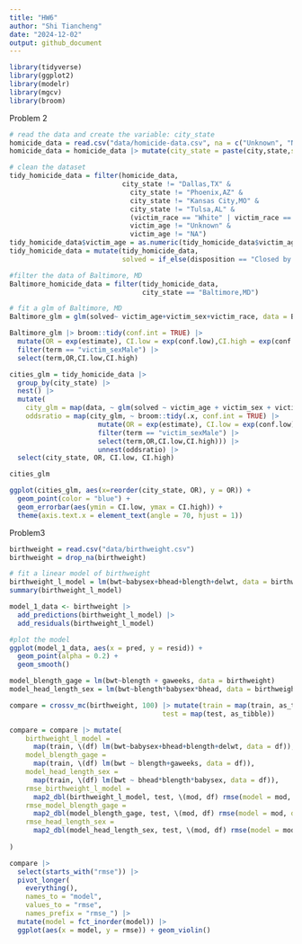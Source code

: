 ```yaml
---
title: "HW6"
author: "Shi Tiancheng"
date: "2024-12-02"
output: github_document
---
```


```r
library(tidyverse)
library(ggplot2)
library(modelr)
library(mgcv)
library(broom)
```

Problem 2
```r
# read the data and create the variable: city_state
homicide_data = read.csv("data/homicide-data.csv", na = c("Unknown", "NA", ""))
homicide_data = homicide_data |> mutate(city_state = paste(city,state,sep=","))
```

```r
# clean the dataset
tidy_homicide_data = filter(homicide_data, 
                            city_state != "Dallas,TX" & 
                              city_state != "Phoenix,AZ" & 
                              city_state != "Kansas City,MO" & 
                              city_state != "Tulsa,AL" & 
                              (victim_race == "White" | victim_race == "Black") &
                              victim_age != "Unknown" &
                              victim_age != "NA")
tidy_homicide_data$victim_age = as.numeric(tidy_homicide_data$victim_age)
tidy_homicide_data = mutate(tidy_homicide_data, 
                            solved = if_else(disposition == "Closed by arrest", 1, 0))
```

```r
#filter the data of Baltimore, MD
Baltimore_homicide_data = filter(tidy_homicide_data,
                                 city_state == "Baltimore,MD")

```

```r
# fit a glm of Baltimore, MD
Baltimore_glm = glm(solved~ victim_age+victim_sex+victim_race, data = Baltimore_homicide_data, family = binomial())
```

```r
Baltimore_glm |> broom::tidy(conf.int = TRUE) |>
  mutate(OR = exp(estimate), CI.low = exp(conf.low),CI.high = exp(conf.high)) |>
  filter(term == "victim_sexMale") |>
  select(term,OR,CI.low,CI.high)
```

```r
cities_glm = tidy_homicide_data |>
  group_by(city_state) |>
  nest() |>
  mutate(
    city_glm = map(data, ~ glm(solved ~ victim_age + victim_sex + victim_race, data = ., family = binomial())),
    oddsratio = map(city_glm, ~ broom::tidy(.x, conf.int = TRUE) |>
                      mutate(OR = exp(estimate), CI.low = exp(conf.low),CI.high = exp(conf.high)) |>
                      filter(term == "victim_sexMale") |>
                      select(term,OR,CI.low,CI.high))) |>
                      unnest(oddsratio) |>
  select(city_state, OR, CI.low, CI.high)
```

```r
cities_glm
```

```r
ggplot(cities_glm, aes(x=reorder(city_state, OR), y = OR)) +
  geom_point(color = "blue") +
  geom_errorbar(aes(ymin = CI.low, ymax = CI.high)) +
  theme(axis.text.x = element_text(angle = 70, hjust = 1))
```

Problem3
```r
birthweight = read.csv("data/birthweight.csv")
birthweight = drop_na(birthweight)
```

```r
# fit a linear model of birthweight
birthweight_l_model = lm(bwt~babysex+bhead+blength+delwt, data = birthweight)
summary(birthweight_l_model)
```

```r
model_1_data <- birthweight |>
  add_predictions(birthweight_l_model) |>
  add_residuals(birthweight_l_model)
```

```r
#plot the model
ggplot(model_1_data, aes(x = pred, y = resid)) +
  geom_point(alpha = 0.2) +
  geom_smooth()
```

```r
model_blength_gage = lm(bwt~blength + gaweeks, data = birthweight)
model_head_length_sex = lm(bwt~blength*babysex*bhead, data = birthweight)
```

```r
compare = crossv_mc(birthweight, 100) |> mutate(train = map(train, as_tibble),
                                      test = map(test, as_tibble))
```

```r
compare = compare |> mutate(
    birthweight_l_model = 
      map(train, \(df) lm(bwt~babysex+bhead+blength+delwt, data = df)),
    model_blength_gage = 
      map(train, \(df) lm(bwt ~ blength+gaweeks, data = df)),
    model_head_length_sex = 
      map(train, \(df) lm(bwt ~ bhead*blength*babysex, data = df)),
    rmse_birthweight_l_model = 
      map2_dbl(birthweight_l_model, test, \(mod, df) rmse(model = mod, data = df)),
    rmse_model_blength_gage = 
      map2_dbl(model_blength_gage, test, \(mod, df) rmse(model = mod, data = df)),
    rmse_head_length_sex = 
      map2_dbl(model_head_length_sex, test, \(mod, df) rmse(model = mod, data = df))
    
)
```

```r
compare |> 
  select(starts_with("rmse")) |> 
  pivot_longer(
    everything(),
    names_to = "model", 
    values_to = "rmse",
    names_prefix = "rmse_") |> 
  mutate(model = fct_inorder(model)) |> 
  ggplot(aes(x = model, y = rmse)) + geom_violin()
```

